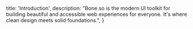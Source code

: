   title: 'Introduction',
  description: "Bone.so is the modern UI toolkit for building beautiful and accessible web experiences for everyone. It's where clean design meets solid foundations.",
}